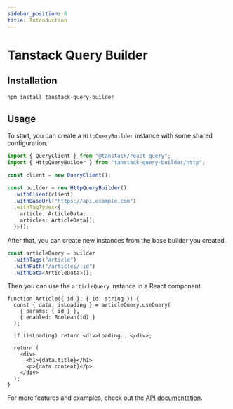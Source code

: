 ```yaml
---
sidebar_position: 0
title: Introduction
---
```


# Tanstack Query Builder

## Installation

```bash npm2yarn
npm install tanstack-query-builder
```

## Usage

To start, you can create a `HttpQueryBuilder` instance with some shared configuration.

```ts
import { QueryClient } from "@tanstack/react-query";
import { HttpQueryBuilder } from "tanstack-query-builder/http";

const client = new QueryClient();

const builder = new HttpQueryBuilder()
  .withClient(client)
  .withBaseUrl("https://api.example.com")
  .withTagTypes<{
    article: ArticleData;
    articles: ArticleData[];
  }>();
```

After that, you can create new instances from the base builder you created.

```ts
const articleQuery = builder
  .withTags("article")
  .withPath("/articles/:id")
  .withData<ArticleData>();
```

Then you can use the `articleQuery` instance in a React component.

```tsx
function Article({ id }: { id: string }) {
  const { data, isLoading } = articleQuery.useQuery(
    { params: { id } },
    { enabled: Boolean(id) }
  );

  if (isLoading) return <div>Loading...</div>;

  return (
    <div>
      <h1>{data.title}</h1>
      <p>{data.content}</p>
    </div>
  );
}
```

For more features and examples, check out the [API documentation](/api/builder).
